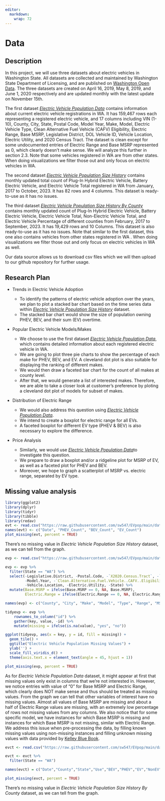 ```yaml
---
editor: 
  markdown: 
    wrap: 72
---
```


# Data

## Description

In this project, we will use three datasets about electric vehicles in
Washington State. All datasets are collected and maintained by
Washington State Department of Licensing, and are published on
[Washington Open Data](https://data.wa.gov/). The three datasets are
created on April 16, 2019, May 8, 2019, and June 1, 2020 respectively and 
are updated monthly with the latest update on November 15th.

The first dataset [*Electric Vehicle Population
Data*](https://data.wa.gov/Transportation/Electric-Vehicle-Population-Data/f6w7-q2d2)
contains information about current electric vehicle registrations in WA.
It has 159,467 rows each representing a registered electric vehicle, and
17 columns including VIN (1-10), County, City, State, Postal Code, Model
Year, Make, Model, Electric Vehicle Type, Clean Alternative Fuel Vehicle
(CAFV) Eligibility, Electric Range, Base MSRP, Legislative District, DOL
Vehicle ID, Vehicle Location, Electric Utility, and 2020 Census Tract.
The dataset is clean except for some undocumented entries of Electric
Range and Base MSRP represented as 0, which clearly doesn't make sense.
We will analyze this further in section 2.3. Note that some vehicles registered 
in WA are from other states. When doing visualizations we filter
those out and only focus on electric vehicles in WA.

The second dataset [*Electric Vehicle Population Size
History*](https://data.wa.gov/Transportation/Electric-Vehicle-Population-Size-History/d886-d5q2)
contains monthly updated total count of Plug-In Hybrid Electric Vehicle,
Battery Electric Vehicle, and Electric Vehicle Total registered in WA from January,
2017 to October, 2023. It has 82 rows and 4 columns. This dataset is
ready-to-use as it has no issues.

The third dataset [*Electric Vehicle Population Size History By County*](https://data.wa.gov/Transportation/Electric-Vehicle-Population-Size-History-By-County/3d5d-sdqb/about_data) contains monthly updated count of Plug-In Hybrid Electric Vehicle, Battery Electric 
Vehicle, Electric Vehicle Total, Non-Electric Vehicle Total, and Electric Vehicle Percentage 
of different counties from February, 2017 to September, 2023. It has 19,429 rows and 10 Columns. 
This dataset is also ready-to-use as it has no issues. Note that similar to the first dataset,
this one also contains vehicles from other states registered in WA . When doing visualizations we 
filter those out and only focus on electric vehicles in WA as well.

Our data source allows us to download csv files which we will then
upload to our github repository for further usage.

## Research Plan

-   Trends in Electric Vehicle Adoption

    -   To identify the patterns of electric vehicle adoption over the
        years, we plan to plot a stacked bar chart based on the time
        series data within [*Electric Vehicle Population Size
        History*](https://data.wa.gov/Transportation/Electric-Vehicle-Population-Size-History/d886-d5q2)
        dataset.
    -   The stacked bar chart would show the size of population owning
        PHEV, BEV, and their sum (EV) overtime.

-   Popular Electric Vehicle Models/Makes

    -   We choose to use the first dataset [*Electric Vehicle Population
        Data*](https://data.wa.gov/Transportation/Electric-Vehicle-Population-Data/f6w7-q2d2),
        which contains detailed information about each registered
        electric vehicle in WA.
    -   We are going to plot three pie charts to show the percentage of
        each make for PHEV, BEV, and EV. A cleveland dot plot is also
        suitable for displaying the ranking of different makes.
    -   We would then draw a faceted bar chart for the count of all
        makes at county level.
    -   After that, we would generate a list of interested makes.
        Therefore, we are able to take a closer look at customer's
        preference by ploting a cleveland dot plot of models for subset
        of makes.

-   Distribution of Electric Range

    -   We would also address this question using [*Electric Vehicle
        Population
        Data*](https://data.wa.gov/Transportation/Electric-Vehicle-Population-Data/f6w7-q2d2).
    -   We intend to create a boxplot for electric range for all EVs. 
    -   A faceted boxplot for different EV type (PHEV & BEV) is also
        necessary to explore the difference.

-   Price Analysis

    -   Similarly, we would use [*Electric Vehicle Population
        Data*](https://data.wa.gov/Transportation/Electric-Vehicle-Population-Data/f6w7-q2d2)to
        investigate this question.
    -   We prepare to draw a boxplot and/or a ridgeline plot for MSRP of
        EV, as well as a faceted plot for PHEV and BEV. 
    -   Moreover, we hope to graph a scatterplot of MSRP vs. electric
        range, separated by EV type. 

## Missing value analysis
```r
library(ggplot2)
library(dplyr)
library(tidyr)
library(tibble)
library(redav)
evt <- read.csv("https://raw.githubusercontent.com/sw547/EVpop/main/data/Electric_Vehicle_Population_Size_History.csv")
names(evt) <- c("Date", "PHEV_Count", "BEV_Count", "EV_Count")
plot_missing(evt, percent = TRUE)
```
There's no missing value in *Electric Vehicle Population Size History* dataset, as we can tell from the graph.

```r
evp <- read.csv("https://raw.githubusercontent.com/sw547/EVpop/main/data/Electric_Vehicle_Population_Data.csv")

evp <- evp %>%
  filter(State == "WA") %>%
  select(-Legislative.District, -Postal.Code, -`X2020.Census.Tract`, -`VIN..1.10.`,
         -Model.Year, -`Clean.Alternative.Fuel.Vehicle..CAFV..Eligibility`, -DOL.Vehicle.ID, 
         -Vehicle.Location, -Electric.Utility, -State) %>%
  mutate(Base.MSRP = ifelse(Base.MSRP == 0, NA, Base.MSRP), 
         Electric.Range = ifelse(Electric.Range == 0, NA, Electric.Range))

names(evp) <- c("County", "City", "Make", "Model", "Type", "Range", "MSRP")

tidyevp <- evp %>% 
    rownames_to_column("id") %>% 
    gather(key, value, -id) %>% 
    mutate(missing = ifelse(is.na(value), "yes", "no"))

ggplot(tidyevp, aes(x = key, y = id, fill = missing)) +
  geom_tile() + 
  ggtitle("Electric Vehicle Population Missing Values") +
  ylab('') + 
  scale_fill_viridis_d() +
  theme(axis.text.x = element_text(angle = 45, hjust = 1))
```
```r
plot_missing(evp, percent = TRUE)
```
As for *Electric Vehicle Population Data* dataset, it might appear at first that missing values 
only exist in columns that we're not interested in. However, we notice entries with value of "0" for 
Base MSRP and Electric Range, which clearly does NOT make sense and thus should be treated as missing 
values. From the graph we can tell that other variables of interest have no missing values. Almost all values 
of Base MSRP are missing and about a half of Electric Range values are missing, with an extremely low percentage 
of rows not missing values from any columns. We also notice that for some specific model, we have instances for which Base MSRP is missing and instances for which Base MSRP is not missing, similar with Electric Range. We address this issue when pre-processing the data, by filling known missing values using non-missing instances and filling unknown missing values with data provided by [Kelley Blue Book](https://www.kbb.com/).

```r
evct <- read.csv("https://raw.githubusercontent.com/sw547/EVpop/main/data/Electric_Vehicle_Population_Size_History_By_County.csv")

evct <- evct %>%
  filter(State == "WA")

names(evct) = c("Date","County","State","Use","BEV","PHEV","EV","NonEV","V","EV_perc")

plot_missing(evct, percent = TRUE)
```
There's no missing value in *Electric Vehicle Population Size History By County* dataset, as we can tell from the graph.
